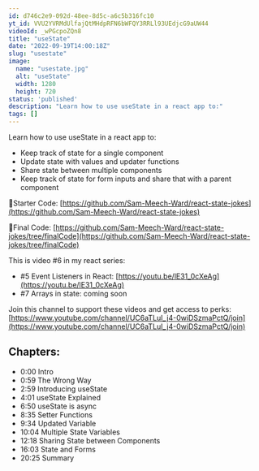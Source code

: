 ```yaml
---
id: d746c2e9-092d-48ee-8d5c-a6c5b316fc10
yt_id: VVU2YVRMdUlfajQtMHdpRFN6bWFQY3RRLl93UEdjcG9aUW44
videoId: _wPGcpoZQn8
title: "useState"
date: "2022-09-19T14:00:18Z"
slug: "usestate"
image: 
  name: "usestate.jpg"
  alt: "useState"
  width: 1280
  height: 720
status: 'published'
description: "Learn how to use useState in a react app to:"
tags: []
---
```


Learn how to use useState in a react app to:

* Keep track of state for a single component
* Update state with values and updater functions
* Share state between multiple components
* Keep track of state for form inputs and share that with a parent component



🔗Starter Code:
[https://github.com/Sam-Meech-Ward/react-state-jokes](https://github.com/Sam-Meech-Ward/react-state-jokes)

🔗Final Code:
[https://github.com/Sam-Meech-Ward/react-state-jokes/tree/finalCode](https://github.com/Sam-Meech-Ward/react-state-jokes/tree/finalCode)



This is video #6 in my react series: 

* #5 Event Listeners in React: [https://youtu.be/lE31_0cXeAg](https://youtu.be/lE31_0cXeAg)
* #7 Arrays in state: coming soon



Join this channel to support these videos and get access to perks:
[https://www.youtube.com/channel/UC6aTLuI_j4-0wiDSzmaPctQ/join](https://www.youtube.com/channel/UC6aTLuI_j4-0wiDSzmaPctQ/join)

## Chapters:

* 0:00​ Intro
* 0:59 The Wrong Way
* 2:59 Introducing useState
* 4:01 useState Explained
* 6:50 useState is async
* 8:35 Setter Functions
* 9:34 Updated Variable
* 10:04 Multiple State Variables
* 12:18 Sharing State between Components
* 16:03 State and Forms
* 20:25 Summary


